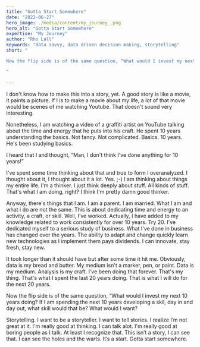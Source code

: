 ```yaml
---
title: "Gotta Start Somewhere"
date: "2022-06-27"
hero_image: ./media/content/my_journey_.png
hero_alt: "Gotta Start Somewhere"
expertise: "My Journey"
author: "Rho Lall"
keywords: "data savvy, data driven decision making, storytelling"
short: "

Now the flip side is of the same question, “What would I invest my next 10 years doing? If I am spending the next 10 years developing a skill, day in and day out, what skill would that be? What would I want? 

"

---
```


I don't know how to make this into a story, yet. A good story is like a movie, it paints a picture. If I is to make a movie about my life, a lot of that movie would be scenes of me watching Youtube. That doesn't sound very interesting. 

Nonetheless, I am watching a video of a graffiti artist on YouTube talking about the time and energy that he puts into his craft. He spent 10 years understanding the basics. Not fancy. Not complicated. Basics. 10 years. He's been studying basics. 

I heard that I and thought, “Man, I don't think I've done anything for 10 years!”

I've spent some time thinking about that and true to form I overanalyzed. I thought about it, I thought about it a lot. Yes. ;-) I am thinking about things my entire life. I'm a thinker. I just think deeply about stuff. All kinds of stuff. That's what I am doing, right? I think I'm pretty damn good thinker. 

Anyway, there's things that I am. I am a parent. I am married. What I am and what i do are not the same. This is about dedicating time and energy to an activity, a craft, or skill. Well, I’ve worked. Actually, I have added to my knowledge related to work consistently for over 10 years. Try 20. I’ve dedicated myself to a serious study of business. What I've done in business has changed over the years. The ability to adapt and change quickly learn new technologies as I implement them pays dividends. I can innovate, stay fresh, stay new. 

It took longer than it should have but after some time it hit me. Obviously, data is my bread and butter. My medium isn't a marker, pen, or paint. Data is my medium. Analysis is my craft. I’ve been doing that forever. That's my thing. That's what I spent the last 20 years doing. That is what I will do for the next 20 years. 

Now the flip side is of the same question, “What would I invest my next 10 years doing? If I am spending the next 10 years developing a skil, day in and day out, what skill would that be? What would I want? 

Storytelling. I want to be a storyteller. I want to tell stories. I realize I’m not great at it. I'm really good at thinking. I can talk alot. I'm really good at boring people as I talk. At least I recognize that. This isn’t a story, I can see that. I can see the holes and the warts. It’s a start. Gotta start somewhere.

